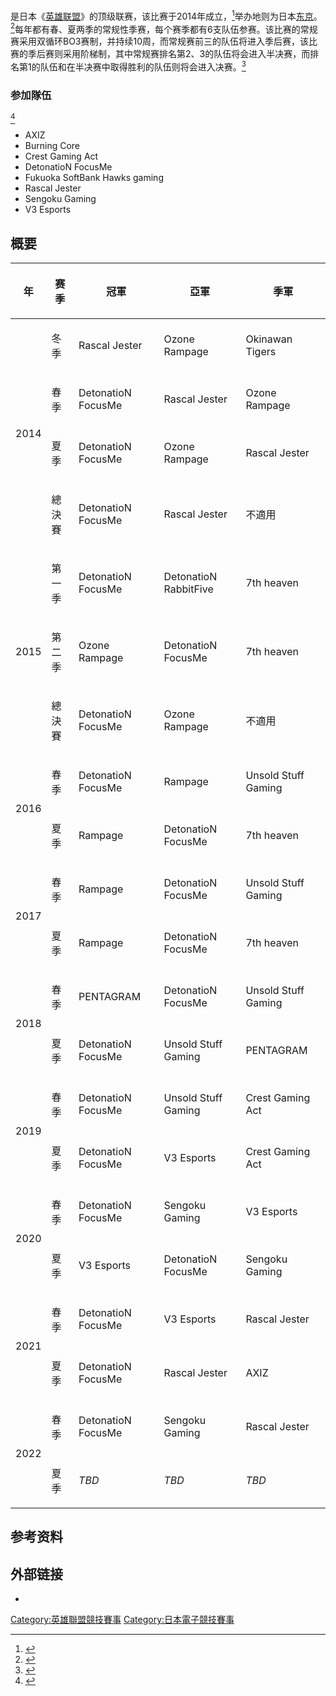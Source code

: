 {{expand|time=2017-04-05T01:49:32+00:00}}

{{NoteTA
| G1 = Games
}}
{{Infobox sports league
| title = 英雄联盟日本联赛
| current_season = <!-- do not wikilink -->
| current_season2 = <!-- do not wikilink -->
| last_season = <!-- do not wikilink -->
| upcoming_season = <!-- do not wikilink; replace with current_season at the start of the new season -->
| logo =
| logo_size = <!-- use a format of ##px, such as 120px -->
| caption =
| formerly =
| sport = [[英雄联盟|英雄联盟]]
| founded = 2014
| folded =
| replaced =
| owner = [[Riot_Games|Riot Games]]
| ceo = <!-- chief executive officer -->
| coo = <!-- chief operating officer -->
| director =
| president =
| commissioner =
| fame = <!-- what the league is famous for...the "claim to fame"...avoid use if possible -->
| motto =
| inaugural =
| teams = 8
| singles =
| country = {{JPN}}
| venue = 吉本無限大演藝廳
| confed = <!-- or | continent = or | continents = -->
| champion = DetonatioN FocusMe
| most_champs = DetonatioN FocusMe
| classification =
| qualification =
| tv =
| sponsor =
| investor =
| related_comps =
| founder =
| levels =
| promotion =
| relegation = 
| domestic_cup =
| confed_cup =
| website =
| footnotes =
}}

{{vgname2|英雄联盟日本联赛|en=League of Legends Japan League|简称'''LJL'''}}是日本《[[英雄联盟|英雄联盟]]》的顶级联赛，该比赛于2014年成立，<ref>{{Cite web |url = http://news.candou.com/684469.shtml |title = LOL外卡赛区日本LJL战队简介 LJL来历 |date = 2016-06-24 |publisher = 蚕豆网 |language = zh-cn }}</ref>举办地则为日本[[东京|东京]]。<ref>{{Cite web |url = http://lol.17173.com/news/01302016/122408492.shtml |title = 看看备受世界冷落的联赛 日本LJL比赛分析 |author = Shelly |date = 2016-01-30 |publisher = 17173 |language = zh-cn }}</ref>每年都有春、夏两季的常规性季赛，每个赛季都有6支队伍参赛。该比赛的常规赛采用双循环BO3赛制，并持续10周，而常规赛前三的队伍将进入季后赛，该比赛的季后赛则采用阶梯制，其中常规赛排名第2、3的队伍将会进入半决赛，而排名第1的队伍和在半决赛中取得胜利的队伍则将会进入决赛。<ref>{{Cite web |url = http://www.343u.com/article/28460.html |title = 2017年LJL赛区资料介绍 日本ljl联赛水平怎么样 |date = 2017-03-09 |publisher = 343游戏网 |language = zh-cn |access-date = 2017-04-04 |archive-url = https://web.archive.org/web/20170405170549/http://www.343u.com/article/28460.html |archive-date = 2017-04-05 |dead-url = yes }}</ref>

=== 参加隊伍 ===
{{Updated|2020年2月8日}}<ref>{{Cite web|title=LJL 2020 Spring Split 開催日程と対戦フォーマットのお知らせ|url=https://jp.lolesports.com/news/ljl2020-springsplit-schedulerelease|website=jp.lolesports.com|accessdate=2020-02-08|publisher=RIOT GAMES}}</ref>
* AXIZ
* Burning Core
* Crest Gaming Act
* DetonatioN FocusMe
* Fukuoka SoftBank Hawks gaming
* Rascal Jester
* Sengoku Gaming
* V3 Esports

== 概要 ==
{| class="wikitable"
!年
!'''赛季'''
!'''冠軍'''
!'''亞軍'''
!'''季軍'''
|-
| rowspan="4" |2014
|冬季
|Rascal Jester
|Ozone Rampage
|Okinawan Tigers
|-
|春季
|DetonatioN FocusMe
|Rascal Jester
|Ozone Rampage
|-
|夏季
|DetonatioN FocusMe
|Ozone Rampage
|Rascal Jester
|-
|總決賽
|DetonatioN FocusMe
|Rascal Jester
|不適用
|-
| rowspan="3" |2015
|第一季
|DetonatioN FocusMe
|DetonatioN RabbitFive
|7th heaven
|-
|第二季
|Ozone Rampage
|DetonatioN FocusMe
|7th heaven
|-
|總決賽
|DetonatioN FocusMe
|Ozone Rampage
|不適用
|-
| rowspan="2" |2016
|春季
|DetonatioN FocusMe
|Rampage
|Unsold Stuff Gaming
|-
|夏季
|Rampage
|DetonatioN FocusMe
|7th heaven
|-
| rowspan="2" |2017
|春季
|Rampage
|DetonatioN FocusMe
|Unsold Stuff Gaming
|-
|夏季
|Rampage
|DetonatioN FocusMe
|7th heaven
|-
| rowspan="2" |2018
|春季
|PENTAGRAM
|DetonatioN FocusMe
|Unsold Stuff Gaming
|-
|夏季
|DetonatioN FocusMe
|Unsold Stuff Gaming
|PENTAGRAM
|-
| rowspan="2" |2019
|春季
| DetonatioN FocusMe
| Unsold Stuff Gaming
| Crest Gaming Act
|-
|夏季
| DetonatioN FocusMe
| V3 Esports
| Crest Gaming Act
|-
| rowspan="2" |2020
|春季
| DetonatioN FocusMe
| Sengoku Gaming
| V3 Esports
|-
|夏季
| V3 Esports
| DetonatioN FocusMe
| Sengoku Gaming
|-
| rowspan="2"|2021
|春季
| DetonatioN FocusMe
| V3 Esports
| Rascal Jester
|-
|夏季
| DetonatioN FocusMe
| Rascal Jester
| AXIZ
|-
| rowspan="2"|2022
|春季
| DetonatioN FocusMe
| Sengoku Gaming
| Rascal Jester
|-
|夏季
| ''TBD''
| ''TBD''
| ''TBD''
|}

== 参考资料 ==
{{reflist}}

== 外部链接 ==
* {{Official website|http://jp.lolesports.com/ }}

{{英雄联盟}}
{{国际英雄联盟职业联赛体系}}

{{DEFAULTSORT:League of Legends Japan League}}
[[Category:英雄聯盟競技賽事|Category:英雄聯盟競技賽事]]
[[Category:日本電子競技賽事|Category:日本電子競技賽事]]